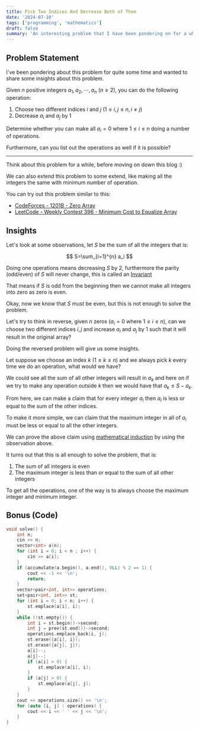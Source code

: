 ```yaml
---
title: Pick Two Indices And Decrease Both of Them
date: '2024-07-10'
tags: ['programming', 'mathematics']
draft: false
summary: 'An interesting problem that I have been pondering on for a while'
---
```


## Problem Statement

I've been pondering about this problem for quite some time and wanted to share some insights about this problem.

Given $n$ positive integers $a_1, a_2, \cdots, a_n$ $(n \geq 2)$, you can do the following operation:

1. Choose two different indices $i$ and $j$ $(1 \leq i, j \leq n, i \neq j)$
2. Decrease $a_i$ and $a_j$ by $1$

Determine whether you can make all $a_i=0$ where $1 \leq i \leq n$ doing a number of operations.

Furthermore, can you list out the operations as well if it is possible?

---

Think about this problem for a while, before moving on down this blog :)

We can also extend this problem to some extend, like making all the integers the same with minimum number of operation.

You can try out this problem similar to this:

- [CodeForces - 1201B - Zero Array](https://codeforces.com/problemset/problem/1201/B)
- [LeetCode - Weekly Contest 396 - Minimum Cost to Equalize Array](https://leetcode.com/problems/minimum-cost-to-equalize-array/description/)

## Insights

Let's look at some observations, let $S$ be the sum of all the integers that is:

$$
S=\sum_{i=1}^{n} a_i
$$

Doing one operations means decreasing $S$ by $2$, furthermore the parity (odd/even) of $S$ will never change, this is called an [Invariant](https://en.wikipedia.org/wiki/Invariant_(mathematics))

That means if $S$ is odd from the beginning then we cannot make all integers into zero as zero is even.

Okay, now we know that $S$ must be even, but this is not enough to solve the problem.

Let's try to think in reverse, given $n$ zeros ($a_i = 0$ where $1 \leq i \leq n$), can we choose two different indices $i, j$ and increase $a_i$ and $a_j$ by $1$ such that it will result in the original array?

Doing the reversed problem will give us some insights.

Let suppose we choose an index $k$ $(1 \leq k \leq n)$ and we always pick $k$ every time we do an operation, what would we have?

We could see all the sum of all other integers will result in $a_k$ and here on if we try to make any operation outside $k$ then we would have that $a_k \leq S-a_k$.

From here, we can make a claim that for every integer $a_i$ then $a_i$ is less or equal to the sum of the other indices.

To make it more simple, we can claim that the maximum integer in all of $a_i$ must be less or equal to all the other integers.

We can prove the above claim using [mathematical induction](https://en.wikipedia.org/wiki/Mathematical_induction) by using the observation above.

It turns out that this is all enough to solve the problem, that is:

1. The sum of all integers is even
2. The maximum integer is less than or equal to the sum of all other integers

To get all the operations, one of the way is to always choose the maximum integer and minimum integer.

## Bonus (Code)

```cpp
void solve() {
    int n;
    cin >> n;
    vector<int> a(n);
    for (int i = 0; i < n ; i++) {
        cin >> a[i];
    }
    if (accumulate(a.begin(), a.end(), 0LL) % 2 == 1) {
        cout << -1 << '\n';
        return;
    }
    vector<pair<int, int>> operations;
    set<pair<int, int>> st;
    for (int i = 0; i < n; i++) {
        st.emplace(a[i], i);
    }
    while (!st.empty()) {
        int i = st.begin()->second;
        int j = prev(st.end())->second;
        operations.emplace_back(i, j);
        st.erase({a[i], i});
        st.erase({a[j], j});
        a[i]--;
        a[j]--;
        if (a[i] > 0) {
            st.emplace(a[i], i);
        }
        if (a[j] > 0) {
            st.emplace(a[j], j);
        }
    }
    cout << operations.size() << '\n';
    for (auto [i, j] : operations) {
        cout << i << ' ' << j << '\n';
    }
}
```
